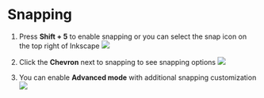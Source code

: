 # Snapping

1. Press **Shift + 5** to enable snapping or you can select the snap icon on the top right of Inkscape
![](./assets/enable-snapping.png)

2. Click the **Chevron** next to snapping to see snapping options
![](./assets/snapping-options.png)

3. You can enable **Advanced mode** with additional snapping customization
![](./assets/advanced-options.png)

